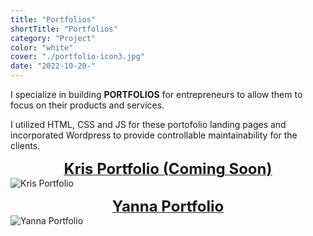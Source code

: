 ```yaml
---
title: "Portfolios"
shortTitle: "Portfolios"
category: "Project"
color: "white"
cover: "./portfolio-icon3.jpg"
date: "2022-10-20-"
---
```


I specialize in building **PORTFOLIOS** for entrepreneurs to allow them to focus on their products and services.  <br />

I utilized HTML, CSS and JS for these portofolio landing pages and incorporated Wordpress to provide controllable maintainability for the clients.<br />  

<a href="#"><figcaption align="center"><b><font size="5">Kris Portfolio (Coming Soon)</font></b></figcaption></a>
![Kris Portfolio](https://i.ibb.co/tsCFFQK/kris-nature.jpg)

<a href="https://paul-matthew.github.io/Yanna-Portfolio/"><figcaption align="center"><b><font size="5">Yanna Portfolio</font></b></figcaption></a>
![Yanna Portfolio](https://i.ibb.co/1JH6r44/night-yanna.jpg)